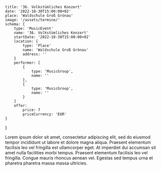     title: '36. Volkstümliches Konzert'
    date: '2022-10-30T15:00:00+02'
    place: 'Waldschule Groß Grönau'
    image: '/assets/termine/'
    schema: {
        type: 'MusicEvent'
        name: '36. Volkstümliches Konzert'
        startDate: '2022-10-30T15:00:00+02'
        location: {
            type: 'Place'
            name: 'Waldschule Groß Grönau'
            address: ''
        }
        performer: [
            {
                type: 'MusicGroup',
                name: ''
            },
            {
                type: 'MusicGroup',
                name: ''
            }
        ]
        offer:
            price: 7
            priceCurrency: 'EUR'
    }
}

Lorem ipsum dolor sit amet, consectetur adipiscing elit, sed do eiusmod tempor incididunt ut labore et dolore magna aliqua. Praesent elementum facilisis leo vel fringilla est ullamcorper eget. At imperdiet dui accumsan sit amet nulla facilities morbi tempus. Praesent elementum facilisis leo vel fringilla. Congue mauris rhoncus aenean vel. Egestas sed tempus urna et pharetra pharetra massa massa ultricies.
